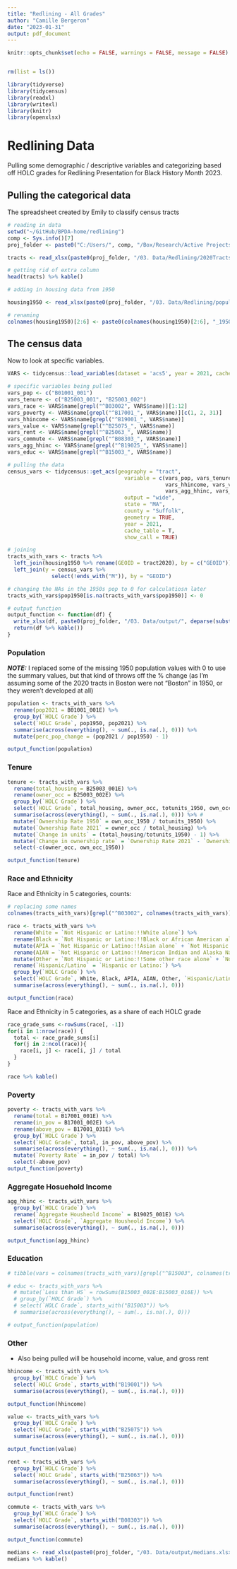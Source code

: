 ```yaml
---
title: "Redlining - All Grades"
author: "Camille Bergeron"
date: "2023-01-31"
output: pdf_document
---
```


```r
knitr::opts_chunk$set(echo = FALSE, warnings = FALSE, message = FALSE)


rm(list = ls())

library(tidyverse)
library(tidycensus)
library(readxl)
library(writexl)
library(knitr)
library(openxlsx)
```

# Redlining Data

Pulling some demographic / descriptive variables and categorizing based off HOLC grades for Redlining Presentation for Black History Month 2023. 

## Pulling the categorical data

The spreadsheet created by Emily to classify census tracts

```r
# reading in data
setwd("~/GitHub/BPDA-home/redlining")
comp <- Sys.info()[7]
proj_folder <- paste0("C:/Users/", comp, "/Box/Research/Active Projects/Black History Month_2023")

tracts <- read_xlsx(paste0(proj_folder, "/03. Data/Redlining/2020Tracts_HOLC_AllGrades.xlsx"))

# getting rid of extra column 
head(tracts) %>% kable()

```


```r
# adding in housing data from 1950

housing1950 <- read_xlsx(paste0(proj_folder, "/03. Data/Redlining/population_1950_in_2020_tracts.xlsx"), sheet = "housing")

# renaming
colnames(housing1950)[2:6] <- paste0(colnames(housing1950)[2:6], "_1950")

```


## The census data

Now to look at specific variables. 

```r
VARS <- tidycensus::load_variables(dataset = 'acs5', year = 2021, cache = T)

# specific variables being pulled 
vars_pop <- c("B01001_001")
vars_tenure <- c("B25003_001", "B25003_002")
vars_race <- VARS$name[grepl("^B03002", VARS$name)][1:12]
vars_poverty <- VARS$name[grepl("^B17001_", VARS$name)][c(1, 2, 31)]
vars_hhincome <- VARS$name[grepl("^B19001_", VARS$name)]
vars_value <- VARS$name[grepl("^B25075_", VARS$name)]
vars_rent <- VARS$name[grepl("^B25063_", VARS$name)]
vars_commute <- VARS$name[grepl("^B08303_", VARS$name)]
vars_agg_hhinc <- VARS$name[grepl("^B19025_", VARS$name)]
vars_educ <- VARS$name[grepl("^B15003_", VARS$name)]
```


```r

# pulling the data
census_vars <- tidycensus::get_acs(geography = "tract", 
                                     variable = c(vars_pop, vars_tenure, vars_race, vars_poverty, 
                                                  vars_hhincome, vars_value, vars_rent, vars_commute, 
                                                  vars_agg_hhinc, vars_educ),
                                     output = "wide",
                                     state = "MA",
                                     county = "Suffolk",
                                     geometry = TRUE,
                                     year = 2021,
                                     cache_table = T,
                                     show_call = TRUE) 

# joining
tracts_with_vars <- tracts %>%
  left_join(housing1950 %>% rename(GEOID = tract2020), by = c("GEOID")) %>%
  left_join(y = census_vars %>%
              select(!ends_with("M")), by = "GEOID") 

# changing the NAs in the 1950s pop to 0 for calculatiosn later
tracts_with_vars$pop1950[is.na(tracts_with_vars$pop1950)] <- 0

# output function
output_function <- function(df) {
  write_xlsx(df, paste0(proj_folder, "/03. Data/output/", deparse(substitute(df)), ".xlsx"))
  return(df %>% kable())
}

```


### Population

***NOTE:*** I replaced some of the missing 1950 population values with 0 to use the summary values, but that kind of throws off the % change (as I'm assuming some of the 2020 tracts in Boston were not "Boston" in 1950, or they weren't developed at all)

```r
population <- tracts_with_vars %>%
  rename(pop2021 = B01001_001E) %>%
  group_by(`HOLC Grade`) %>%
  select(`HOLC Grade`, pop1950, pop2021) %>%
  summarise(across(everything(), ~ sum(., is.na(.), 0))) %>% 
  mutate(perc_pop_change = (pop2021 / pop1950) - 1) 

output_function(population)

```

### Tenure

```r
tenure <- tracts_with_vars %>%
  rename(total_housing = B25003_001E) %>%
  rename(owner_occ = B25003_002E) %>%
  group_by(`HOLC Grade`) %>%
  select(`HOLC Grade`, total_housing, owner_occ, totunits_1950, own_occ_1950) %>%
  summarise(across(everything(), ~ sum(., is.na(.), 0))) %>% #
  mutate(`Ownership Rate 1950` = own_occ_1950 / totunits_1950) %>%
  mutate(`Ownership Rate 2021` = owner_occ / total_housing) %>%
  mutate(`Change in units` = (total_housing/totunits_1950) - 1) %>%
  mutate(`Change in ownership rate` = `Ownership Rate 2021` - `Ownership Rate 1950`) %>%
  select(-c(owner_occ, own_occ_1950))

output_function(tenure)
```



### Race and Ethnicity

Race and Ethnicity in 5 categories, counts: 

```r
# replacing some names 
colnames(tracts_with_vars)[grepl("^B03002", colnames(tracts_with_vars))] <- gsub("Estimate!!Total:!!", "", VARS$label[grepl("^B03002", VARS$name)][1:12])

race <- tracts_with_vars %>%
  rename(White = `Not Hispanic or Latino:!!White alone`) %>%
  rename(Black = `Not Hispanic or Latino:!!Black or African American alone`) %>%
  mutate(APIA = `Not Hispanic or Latino:!!Asian alone` + `Not Hispanic or Latino:!!Native Hawaiian and Other Pacific Islander alone`) %>%
  rename(AIAN = `Not Hispanic or Latino:!!American Indian and Alaska Native alone`) %>%
  mutate(Other = `Not Hispanic or Latino:!!Some other race alone` + `Not Hispanic or Latino:!!Two or more races:`) %>%
  rename(`Hispanic/Latino` = `Hispanic or Latino:`) %>%
  group_by(`HOLC Grade`) %>%
  select(`HOLC Grade`, White, Black, APIA, AIAN, Other, `Hispanic/Latino`) %>%
  summarise(across(everything(), ~ sum(., is.na(.), 0))) 

output_function(race)
```

Race and Ethnicity in 5 categories, as a share of each HOLC grade 

```r
race_grade_sums <-rowSums(race[, -1])
for(i in 1:nrow(race)) {
  total <- race_grade_sums[i]
  for(j in 2:ncol(race)){
    race[i, j] <- race[i, j] / total
  }
}

race %>% kable()
```

### Poverty

```r
poverty <- tracts_with_vars %>%
  rename(total = B17001_001E) %>%
  rename(in_pov = B17001_002E) %>%
  rename(above_pov = B17001_031E) %>%
  group_by(`HOLC Grade`) %>%
  select(`HOLC Grade`, total, in_pov, above_pov) %>%
  summarise(across(everything(), ~ sum(., is.na(.), 0))) %>%
  mutate(`Poverty Rate` = in_pov / total) %>%
  select(-above_pov) 
output_function(poverty)

```


### Aggregate Hosuehold Income

```r
agg_hhinc <- tracts_with_vars %>%
  group_by(`HOLC Grade`) %>%
  rename(`Aggregate Housheold Income` = B19025_001E) %>%
  select(`HOLC Grade`, `Aggregate Housheold Income`) %>%
  summarise(across(everything(), ~ sum(., is.na(.), 0))) 

output_function(agg_hhinc)
```


### Education

```r
# tibble(vars = colnames(tracts_with_vars)[grepl("^B15003", colnames(tracts_with_vars))], names = gsub("Estimate!!Total:!!", "", VARS$label[grepl("^B15003", VARS$name)]))

# educ <- tracts_with_vars %>%
  # mutate(`Less than HS` = rowSums(B15003_002E:B15003_016E)) %>%
  # group_by(`HOLC Grade`) %>%
  # select(`HOLC Grade`, starts_with("B15003")) %>%
  # summarise(across(everything(), ~ sum(., is.na(.), 0))) 

# output_function(population)
```




### Other

- Also being pulled will be household income, value, and gross rent

```r
hhincome <- tracts_with_vars %>%
  group_by(`HOLC Grade`) %>%
  select(`HOLC Grade`, starts_with("B19001")) %>%
  summarise(across(everything(), ~ sum(., is.na(.), 0))) 

output_function(hhincome)

value <- tracts_with_vars %>%
  group_by(`HOLC Grade`) %>%
  select(`HOLC Grade`, starts_with("B25075")) %>%
  summarise(across(everything(), ~ sum(., is.na(.), 0))) 

output_function(value)

rent <- tracts_with_vars %>%
  group_by(`HOLC Grade`) %>%
  select(`HOLC Grade`, starts_with("B25063")) %>%
  summarise(across(everything(), ~ sum(., is.na(.), 0))) 

output_function(rent)

commute <- tracts_with_vars %>%
  group_by(`HOLC Grade`) %>%
  select(`HOLC Grade`, starts_with("B08303")) %>%
  summarise(across(everything(), ~ sum(., is.na(.), 0))) 

output_function(commute)
```

```r
medians <- read_xlsx(paste0(proj_folder, "/03. Data/output/medians.xlsx"), sheet = "medians")
medians %>% kable()
```


